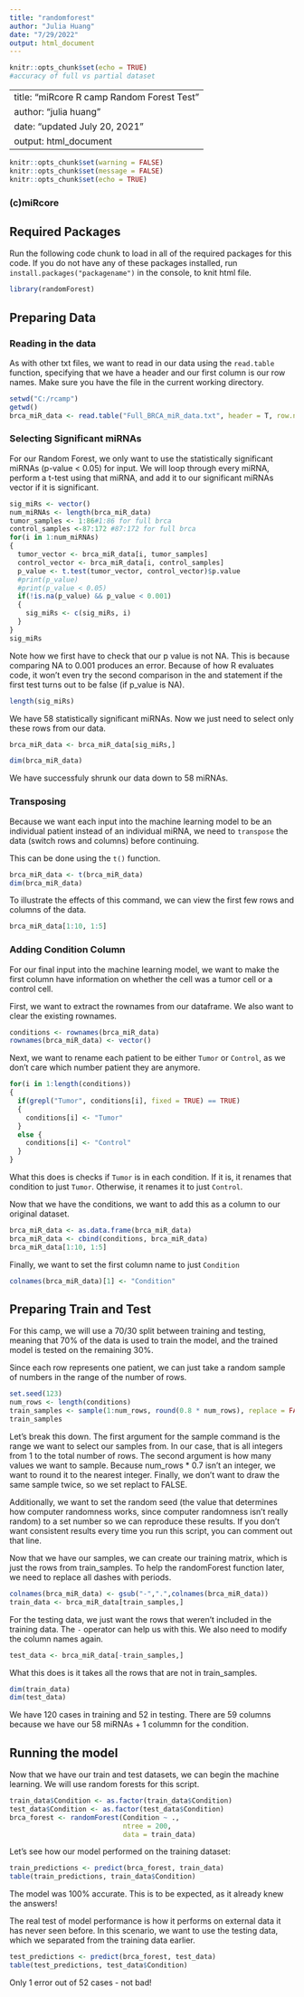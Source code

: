 ---
title: "randomforest"
author: "Julia Huang"
date: "7/29/2022"
output: html_document
---

```{r setup, include=FALSE}
knitr::opts_chunk$set(echo = TRUE)
#accuracy of full vs partial dataset
```

---
title: "miRcore R camp Random Forest Test"
author: "julia huang"
date: "updated July 20, 2021"
output: html_document
---

```{r setup, include=FALSE}
knitr::opts_chunk$set(warning = FALSE)
knitr::opts_chunk$set(message = FALSE)
knitr::opts_chunk$set(echo = TRUE)
```

### (c)miRcore

## Required Packages

Run the following code chunk to load in all of the required packages for this code. If you do not have any of these packages installed, run `install.packages("packagename")` in the console, to knit html file.

```{r}
library(randomForest)
```


## Preparing Data

### Reading in the data

As with other txt files, we want to read in our data using the `read.table` function, specifying that we have a header and our first column is our row names. Make sure you have the file in the current working directory.

```{r}
setwd("C:/rcamp")
getwd()
brca_miR_data <- read.table("Full_BRCA_miR_data.txt", header = T, row.names = 1, stringsAsFactors = F)

```

### Selecting Significant miRNAs

For our Random Forest, we only want to use the statistically significant miRNAs (p-value < 0.05) for input. We will loop through every miRNA, perform a t-test using that miRNA, and add it to our significant miRNAs vector if it is significant.

```{r}
sig_miRs <- vector()
num_miRNAs <- length(brca_miR_data)
tumor_samples <- 1:86#1:86 for full brca
control_samples <-87:172 #87:172 for full brca
for(i in 1:num_miRNAs)
{
  tumor_vector <- brca_miR_data[i, tumor_samples]
  control_vector <- brca_miR_data[i, control_samples]
  p_value <- t.test(tumor_vector, control_vector)$p.value
  #print(p_value)
  #print(p_value < 0.05)
  if(!is.na(p_value) && p_value < 0.001)
  {
    sig_miRs <- c(sig_miRs, i)
  }
}
sig_miRs

```

Note how we first have to check that our p value is not NA. This is because comparing NA to 0.001 produces an error. Because of how R evaluates code, it won't even try the second comparison in the and statement if the first test turns out to be false (if p_value is NA). 

```{r}
length(sig_miRs)
```

We have 58 statistically significant miRNAs. Now we just need to select only these rows from our data.

```{r}
brca_miR_data <- brca_miR_data[sig_miRs,]
```

```{r}
dim(brca_miR_data)
```

We have successfuly shrunk our data down to 58 miRNAs. 

### Transposing

Because we want each input into the machine learning model to be an individual patient instead of an individual miRNA, we need to `transpose` the data (switch rows and columns) before continuing.

This can be done using the `t()` function.

```{r}
brca_miR_data <- t(brca_miR_data)
dim(brca_miR_data)
```

To illustrate the effects of this command, we can view the first few rows and columns of the data.

```{r}
brca_miR_data[1:10, 1:5]
```

### Adding Condition Column

For our final input into the machine learning model, we want to make the first column have information on whether the cell was a tumor cell or a control cell. 

First, we want to extract the rownames from our dataframe. We also want to clear the existing rownames. 

```{r}
conditions <- rownames(brca_miR_data)
rownames(brca_miR_data) <- vector()
```

Next, we want to rename each patient to be either `Tumor` or `Control`, as we don't care which number patient they are anymore.

```{r}
for(i in 1:length(conditions))
{
  if(grepl("Tumor", conditions[i], fixed = TRUE) == TRUE)
  {
    conditions[i] <- "Tumor"
  }
  else {
    conditions[i] <- "Control"
  }
}
```

What this does is checks if `Tumor` is in each condition. If it is, it renames that condition to just `Tumor`. Otherwise, it renames it to just `Control`. 

Now that we have the conditions, we want to add this as a column to our original dataset.

```{r}
brca_miR_data <- as.data.frame(brca_miR_data)
brca_miR_data <- cbind(conditions, brca_miR_data)
brca_miR_data[1:10, 1:5]
```

Finally, we want to set the first column name to just `Condition`

```{r}
colnames(brca_miR_data)[1] <- "Condition"
```


## Preparing Train and Test

For this camp, we will use a 70/30 split between training and testing, meaning that 70% of the data is used to train the model, and the trained model is tested on the remaining 30%.

Since each row represents one patient, we can just take a random sample of numbers in the range of the number of rows.

```{r}
set.seed(123)
num_rows <- length(conditions)
train_samples <- sample(1:num_rows, round(0.8 * num_rows), replace = FALSE)
train_samples
```

Let's break this down. The first argument for the sample command is the range we want to select our samples from. In our case, that is all integers from 1 to the total number of rows. The second argument is how many values we want to sample. Because num_rows * 0.7 isn't an integer, we want to round it to the nearest integer. Finally, we don't want to draw the same sample twice, so we set replact to FALSE.

Additionally, we want to set the random seed (the value that determines how computer randomness works, since computer randomness isn't really random) to a set number so we can reproduce these results. If you don't want consistent results every time you run this script, you can comment out that line.

Now that we have our samples, we can create our training matrix, which is just the rows from train_samples. To help the randomForest function later, we need to replace all dashes with periods.

```{r}
colnames(brca_miR_data) <- gsub("-",".",colnames(brca_miR_data))
train_data <- brca_miR_data[train_samples,]
```

For the testing data, we just want the rows that weren't included in the training data. The `-` operator can help us with this. We also need to modify the column names again.

```{r}
test_data <- brca_miR_data[-train_samples,]
```

What this does is it takes all the rows that are not in train_samples.

```{r}
dim(train_data)
dim(test_data)
```

We have 120 cases in training and 52 in testing. There are 59 columns because we have our 58 miRNAs + 1 colummn for the condition.

## Running the model

Now that we have our train and test datasets, we can begin the machine learning. We will use random forests for this script.

```{r}
train_data$Condition <- as.factor(train_data$Condition)
test_data$Condition <- as.factor(test_data$Condition)
brca_forest <- randomForest(Condition ~ .,
                            ntree = 200,
                            data = train_data)
```

Let's see how our model performed on the training dataset:

```{r}
train_predictions <- predict(brca_forest, train_data)
table(train_predictions, train_data$Condition)
```
The model was 100% accurate. This is to be expected, as it already knew the answers!

The real test of model performance is how it performs on external data it has never seen before. In this scenario, we want to use the testing data, which we separated from the training data earlier.

```{r}
test_predictions <- predict(brca_forest, test_data)
table(test_predictions, test_data$Condition)
```

Only 1 error out of 52 cases - not bad!

